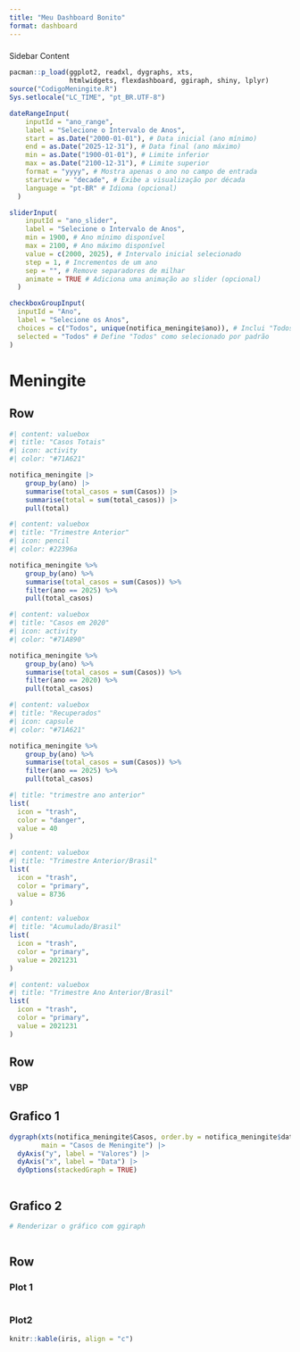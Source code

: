 ```yaml
---
title: "Meu Dashboard Bonito"
format: dashboard
---
```


###  {.sidebar}

Sidebar Content



```r
pacman::p_load(ggplot2, readxl, dygraphs, xts,
               htmlwidgets, flexdashboard, ggiraph, shiny, lplyr)
source("CodigoMeningite.R")
Sys.setlocale("LC_TIME", "pt_BR.UTF-8")
```

```r
dateRangeInput(
    inputId = "ano_range",
    label = "Selecione o Intervalo de Anos",
    start = as.Date("2000-01-01"), # Data inicial (ano mínimo)
    end = as.Date("2025-12-31"), # Data final (ano máximo)
    min = as.Date("1900-01-01"), # Limite inferior
    max = as.Date("2100-12-31"), # Limite superior
    format = "yyyy", # Mostra apenas o ano no campo de entrada
    startview = "decade", # Exibe a visualização por década
    language = "pt-BR" # Idioma (opcional)
  )

```






```r

sliderInput(
    inputId = "ano_slider",
    label = "Selecione o Intervalo de Anos",
    min = 1900, # Ano mínimo disponível
    max = 2100, # Ano máximo disponível
    value = c(2000, 2025), # Intervalo inicial selecionado
    step = 1, # Incrementos de um ano
    sep = "", # Remove separadores de milhar
    animate = TRUE # Adiciona uma animação ao slider (opcional)
  )

```

```r


checkboxGroupInput(
  inputId = "Ano",
  label = "Selecione os Anos",
  choices = c("Todos", unique(notifica_meningite$ano)), # Inclui "Todos" e os anos disponíveis
  selected = "Todos" # Define "Todos" como selecionado por padrão
)

```









# Meningite


## Row {height="20%"}
```r
#| content: valuebox
#| title: "Casos Totais"
#| icon: activity
#| color: "#71A621"

notifica_meningite |> 
    group_by(ano) |> 
    summarise(total_casos = sum(Casos)) |>
    summarise(total = sum(total_casos)) |> 
    pull(total)

```

```r
#| content: valuebox
#| title: "Trimestre Anterior"
#| icon: pencil
#| color: #22396a

notifica_meningite %>%
    group_by(ano) %>%
    summarise(total_casos = sum(Casos)) %>%
    filter(ano == 2025) %>%
    pull(total_casos)

```


```r
#| content: valuebox
#| title: "Casos em 2020"
#| icon: activity
#| color: "#71A890"

notifica_meningite %>%
    group_by(ano) %>%
    summarise(total_casos = sum(Casos)) %>%
    filter(ano == 2020) %>%
    pull(total_casos)
```


```r
#| content: valuebox
#| title: "Recuperados"
#| icon: capsule
#| color: "#71A621"

notifica_meningite %>%
    group_by(ano) %>%
    summarise(total_casos = sum(Casos)) %>%
    filter(ano == 2025) %>%
    pull(total_casos)

#| title: "trimestre ano anterior"
list(
  icon = "trash",
  color = "danger",
  value = 40
)
```

```r
#| content: valuebox
#| title: "Trimestre Anterior/Brasil"
list(
  icon = "trash",
  color = "primary",
  value = 8736
)
```

```r
#| content: valuebox
#| title: "Acumulado/Brasil"
list(
  icon = "trash",
  color = "primary",
  value = 2021231
)
```

```r
#| content: valuebox
#| title: "Trimestre Ano Anterior/Brasil"
list(
  icon = "trash",
  color = "primary",
  value = 2021231
)
```

## Row {height="40%"}

### VBP

::: panel-tabset
## Grafico 1

```r


dygraph(xts(notifica_meningite$Casos, order.by = notifica_meningite$data), 
        main = "Casos de Meningite") |> 
  dyAxis("y", label = "Valores") |> 
  dyAxis("x", label = "Data") |> 
  dyOptions(stackedGraph = TRUE)



```



## Grafico 2

```r
# Renderizar o gráfico com ggiraph



```




:::

## Row {height="40%"}

### Plot 1

```r


```

### Plot2

```r
knitr::kable(iris, align = "c")
```

# 
